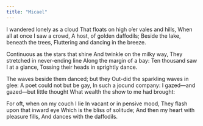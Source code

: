 ```yaml
---
title: "Micael"
---
```


I wandered lonely as a cloud
That floats on high o'er vales and hills,
When all at once I saw a crowd,
A host, of golden daffodils;
Beside the lake, beneath the trees,
Fluttering and dancing in the breeze.

Continuous as the stars that shine
And twinkle on the milky way,
They stretched in never-ending line
Along the margin of a bay:
Ten thousand saw I at a glance,
Tossing their heads in sprightly dance.

The waves beside them danced; but they
Out-did the sparkling waves in glee:
A poet could not but be gay,
In such a jocund company:
I gazed—and gazed—but little thought
What wealth the show to me had brought:

For oft, when on my couch I lie
In vacant or in pensive mood,
They flash upon that inward eye
Which is the bliss of solitude;
And then my heart with pleasure fills,
And dances with the daffodils.
